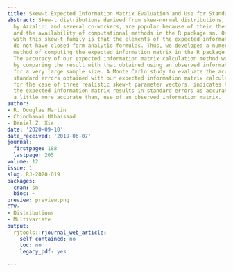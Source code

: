 ```yaml
---
title: Skew-t Expected Information Matrix Evaluation and Use for Standard Error Calculations
abstract: Skew-t distributions derived from skew-normal distributions, as developed
  by Azzalini and several co-workers, are popular because of their theoretical foundation
  and the availability of computational methods in the R package sn. One difficulty
  with this skew-t family is that the elements of the expected information matrix
  do not have closed form analytic formulas. Thus, we developed a numerical integration
  method of computing the expected information matrix in the R package skewtInfo.
  The accuracy of our expected information matrix calculation method was confirmed
  by comparing the result with that obtained using an observed information matrix
  for a very large sample size. A Monte Carlo study to evaluate the accuracy of the
  standard errors obtained with our expected information matrix calculation method,
  for the case of three realistic skew-t parameter vectors, indicates that use of
  the expected information matrix results in standard errors as accurate as, and sometimes
  a little more accurate than, use of an observed information matrix.
author:
- R. Douglas Martin
- Chindhanai Uthaisaad
- Daniel Z. Xia
date: '2020-09-10'
date_received: '2019-06-07'
journal:
  firstpage: 188
  lastpage: 205
volume: 12
issue: 1
slug: RJ-2020-019
packages:
  cran: sn
  bioc: ~
preview: preview.png
CTV:
- Distributions
- Multivariate
output:
  rjtools::rjournal_web_article:
    self_contained: no
    toc: no
    legacy_pdf: yes

---
```

